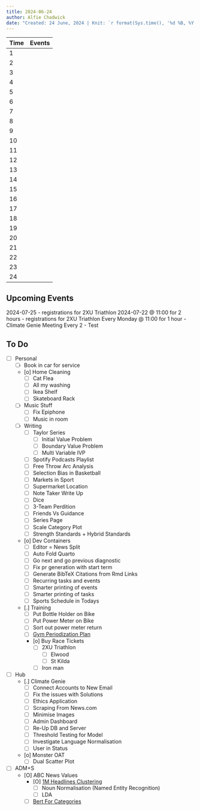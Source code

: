 ```yaml
---
title: 2024-06-24
author: Alfie Chadwick
date: "Created: 24 June, 2024 | Knit: `r format(Sys.time(), '%d %B, %Y')`"
---
```


| Time | Events                 |
| ---- | ------------------     |
| 1    |                        |
| 2    |                        |
| 3    |                        |
| 4    |                        |
| 5    |                        |
| 6    |                        |
| 7    |                        |
| 8    |                        |
| 9    |                        |
| 10   |                        |
| 11   |                        |
| 12   |                        |
| 13   |                        |
| 14   |                        |
| 15   |                        |
| 16   |                        |
| 17   |                        |
| 18   |                        |
| 19   |                        |
| 20   |                        |
| 21   |                        |
| 22   |                        |
| 23   |                        |
| 24   |                        |

## Upcoming Events

2024-07-25 - registrations for 2XU Triathlon
2024-07-22 @ 11:00 for 2 hours - registrations for 2XU Triathlon
Every Monday @ 11:00 for 1 hour - Climate Genie Meeting
Every 2 - Test


## To Do

- [ ] Personal
    - [ ] Book in car for service
    - [o] Home Cleaning
        - [ ] Cat Flea
        - [ ] All my washing
        - [ ] Ikea Shelf
        - [ ] Skateboard Rack
    - [ ] Music Stuff
        - [ ] Fix Epiphone
        - [ ] Music in room
    - [ ] Writing
        - [ ] Taylor Series
            - [ ] Initial Value Problem
            - [ ] Boundary Value Problem
            - [ ] Multi Variable IVP
        - [ ] Spotify Podcasts Playlist
        - [ ] Free Throw Arc Analysis
        - [ ] Selection Bias in Basketball
        - [ ] Markets in Sport
        - [ ] Supermarket Location
        - [ ] Note Taker Write Up
        - [ ] Dice
        - [ ] 3-Team Perdition
        - [ ] Friends Vs Guidance
        - [ ] Series Page
        - [ ] Scale Category Plot
        - [ ] Strength Standards + Hybrid Standards
    - [o] Dev Containers
        - [ ] Editor = News Split
        - [ ] Auto Fold Quarto
        - [ ] Go next and go previous diagnostic
        - [ ] Fix pr generation with start term
        - [ ] Generate BibTeX Citations from Rmd Links
        - [ ] Recurring tasks and events
        - [ ] Smarter printing of events
        - [ ] Smarter printing of tasks
        - [ ] Sports Schedule in Todays
    - [.] Training
        - [ ] Put Bottle Holder on Bike
        - [ ] Put Power Meter on Bike
        - [ ] Sort out power meter return
        - [ ] [Gym Periodization Plan](/Gym%20Periodization%20Plan.qmd)
        - [o] Buy Race Tickets
            - [ ] 2XU Triathlon
                - [ ] Elwood
                - [ ] St Kilda
            - [ ] Iron man

- [ ] Hub 
    - [.] Climate Genie
        - [ ] Connect Accounts to New Email
        - [ ] Fix the issues with Solutions
        - [ ] Ethics Application
        - [ ] Scraping From News.com
        - [ ] Minimise Images
        - [ ] Admin Dashboard
        - [ ] Re-Up DB and Server
        - [ ] Threshold Testing for Model
        - [ ] Investigate Language Normalisation
        - [ ] User in Status
    - [o] Monster OAT
        - [ ] Dual Scatter Plot
- [ ] ADM+S
    - [O] ABC News Values
        - [O] [1M Headlines Clustering](https://github.com/KalykeXIII/wiki) 
            - [ ] Noun Normalisation (Named Entity Recognition)
            - [ ] LDA 
        - [ ] [Bert For Categories](/Bert%20For%20Categories.qmd)



